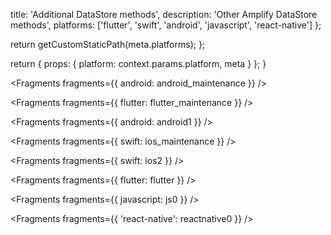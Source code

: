 
  title: 'Additional DataStore methods',
  description: 'Other Amplify DataStore methods',
  platforms: ['flutter', 'swift', 'android', 'javascript', 'react-native']
};

  return getCustomStaticPath(meta.platforms);
};

  return {
    props: {
      platform: context.params.platform,
      meta
    }
  };
}


<Fragments fragments={{ android: android_maintenance }} />


<Fragments fragments={{ flutter: flutter_maintenance }} />


<Fragments fragments={{ android: android1 }} />


<Fragments fragments={{ swift: ios_maintenance }} />


<Fragments fragments={{ swift: ios2 }} />


<Fragments fragments={{ flutter: flutter }} />


<Fragments fragments={{ javascript: js0 }} />


<Fragments fragments={{ 'react-native': reactnative0 }} />

